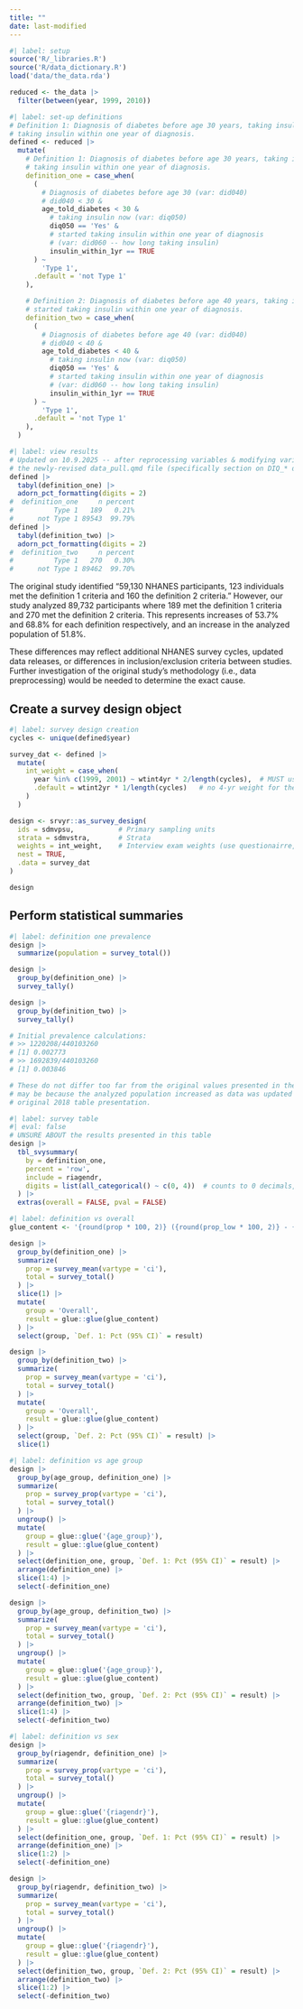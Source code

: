 ```yaml
---
title: ""
date: last-modified
---
```



```r
#| label: setup
source('R/_libraries.R')
source('R/data_dictionary.R')
load('data/the_data.rda')

reduced <- the_data |>
  filter(between(year, 1999, 2010))
```

```r
#| label: set-up definitions
# Definition 1: Diagnosis of diabetes before age 30 years, taking insulin now, started
# taking insulin within one year of diagnosis.
defined <- reduced |>
  mutate(
    # Definition 1: Diagnosis of diabetes before age 30 years, taking insulin now, started
    # taking insulin within one year of diagnosis.
    definition_one = case_when(
      (
        # Diagnosis of diabetes before age 30 (var: did040)
        # did040 < 30 &
        age_told_diabetes < 30 &
          # taking insulin now (var: diq050)
          diq050 == 'Yes' &
          # started taking insulin within one year of diagnosis
          # (var: did060 -- how long taking insulin)
          insulin_within_1yr == TRUE
      ) ~
        'Type 1',
      .default = 'not Type 1'
    ),

    # Definition 2: Diagnosis of diabetes before age 40 years, taking insulin now,
    # started taking insulin within one year of diagnosis.
    definition_two = case_when(
      (
        # Diagnosis of diabetes before age 40 (var: did040)
        # did040 < 40 &
        age_told_diabetes < 40 &
          # taking insulin now (var: diq050)
          diq050 == 'Yes' &
          # started taking insulin within one year of diagnosis
          # (var: did060 -- how long taking insulin)
          insulin_within_1yr == TRUE
      ) ~
        'Type 1',
      .default = 'not Type 1'
    ),
  )
```


```r
#| label: view results
# Updated on 10.9.2025 -- after reprocessing variables & modifying variable names. See
# the newly-revised data_pull.qmd file (specifically section on DIQ_* diabetes data).
defined |>
  tabyl(definition_one) |>
  adorn_pct_formatting(digits = 2)
#  definition_one     n percent
#          Type 1   189   0.21%
#      not Type 1 89543  99.79%
defined |>
  tabyl(definition_two) |>
  adorn_pct_formatting(digits = 2)
#  definition_two     n percent
#          Type 1   270   0.30%
#      not Type 1 89462  99.70%
```

The original study identified "59,130 NHANES participants, 123 individuals met the 
definition 1 criteria and 160 the definition 2 criteria." However, our study analyzed 
89,732 participants where 189 met the definition 1 criteria and 270 met the definition 2 
criteria. This represents increases of 53.7% and 68.8% for each definition respectively,
and an increase in the analyzed population of 51.8%.

These differences may reflect additional NHANES survey cycles, updated data releases, 
or differences in inclusion/exclusion criteria between studies. Further investigation 
of the original study's methodology (i.e., data preprocessing) would be needed to 
determine the exact cause.


## Create a survey design object

```r
#| label: survey design creation
cycles <- unique(defined$year)

survey_dat <- defined |> 
  mutate(
    int_weight = case_when(
      year %in% c(1999, 2001) ~ wtint4yr * 2/length(cycles),  # MUST use 4-yr weight here
      .default = wtint2yr * 1/length(cycles)   # no 4-yr weight for these cycles
    )
  )

design <- srvyr::as_survey_design(
  ids = sdmvpsu,           # Primary sampling units
  strata = sdmvstra,       # Strata  
  weights = int_weight,    # Interview exam weights (use questionairre, non-exam)
  nest = TRUE,
  .data = survey_dat
)

design
```

## Perform statistical summaries

```r
#| label: definition one prevalence
design |> 
  summarize(population = survey_total())

design |> 
  group_by(definition_one) |> 
  survey_tally()

design |> 
  group_by(definition_two) |> 
  survey_tally()

# Initial prevalence calculations:
# >> 1220208/440103260
# [1] 0.002773
# >> 1692839/440103260
# [1] 0.003846

# These do not differ too far from the original values presented in the Table 2.5. This
# may be because the analyzed population increased as data was updated as compared to the
# original 2018 table presentation. 
```


```r
#| label: survey table
#| eval: false
# UNSURE ABOUT the results presented in this table
design |> 
  tbl_svysummary(
    by = definition_one,
    percent = 'row',
    include = riagendr,
    digits = list(all_categorical() ~ c(0, 4))  # counts to 0 decimals, % to 4
  ) |> 
  extras(overall = FALSE, pval = FALSE)
```


```r
#| label: definition vs overall
glue_content <- '{round(prop * 100, 2)} ({round(prop_low * 100, 2)} - {round(prop_upp * 100, 2)})'

design |> 
  group_by(definition_one) |> 
  summarize(
    prop = survey_mean(vartype = 'ci'),
    total = survey_total()
  ) |> 
  slice(1) |> 
  mutate(
    group = 'Overall',
    result = glue::glue(glue_content)
  ) |> 
  select(group, `Def. 1: Pct (95% CI)` = result)

design |> 
  group_by(definition_two) |> 
  summarize(
    prop = survey_mean(vartype = 'ci'),
    total = survey_total()
  ) |> 
  mutate(
    group = 'Overall',
    result = glue::glue(glue_content)
  ) |> 
  select(group, `Def. 2: Pct (95% CI)` = result) |> 
  slice(1)
```

```r
#| label: definition vs age group
design |> 
  group_by(age_group, definition_one) |> 
  summarize(
    prop = survey_prop(vartype = 'ci'),
    total = survey_total()
  ) |> 
  ungroup() |> 
  mutate(
    group = glue::glue('{age_group}'),
    result = glue::glue(glue_content)
  ) |> 
  select(definition_one, group, `Def. 1: Pct (95% CI)` = result) |> 
  arrange(definition_one) |> 
  slice(1:4) |> 
  select(-definition_one)

design |> 
  group_by(age_group, definition_two) |> 
  summarize(
    prop = survey_mean(vartype = 'ci'),
    total = survey_total()
  ) |> 
  ungroup() |> 
  mutate(
    group = glue::glue('{age_group}'),
    result = glue::glue(glue_content)
  ) |> 
  select(definition_two, group, `Def. 2: Pct (95% CI)` = result) |> 
  arrange(definition_two) |> 
  slice(1:4) |> 
  select(-definition_two)
```

```r
#| label: definition vs sex
design |> 
  group_by(riagendr, definition_one) |> 
  summarize(
    prop = survey_prop(vartype = 'ci'),
    total = survey_total()
  ) |> 
  ungroup() |> 
  mutate(
    group = glue::glue('{riagendr}'),
    result = glue::glue(glue_content)
  ) |> 
  select(definition_one, group, `Def. 1: Pct (95% CI)` = result) |> 
  arrange(definition_one) |> 
  slice(1:2) |> 
  select(-definition_one)

design |> 
  group_by(riagendr, definition_two) |> 
  summarize(
    prop = survey_mean(vartype = 'ci'),
    total = survey_total()
  ) |> 
  ungroup() |> 
  mutate(
    group = glue::glue('{riagendr}'),
    result = glue::glue(glue_content)
  ) |> 
  select(definition_two, group, `Def. 2: Pct (95% CI)` = result) |> 
  arrange(definition_two) |> 
  slice(1:2) |> 
  select(-definition_two)
```